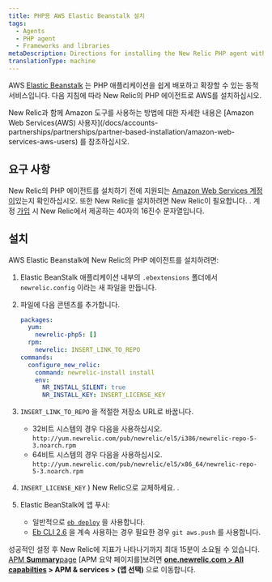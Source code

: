 ```yaml
---
title: PHP용 AWS Elastic Beanstalk 설치
tags:
  - Agents
  - PHP agent
  - Frameworks and libraries
metaDescription: Directions for installing the New Relic PHP agent with Elastic Beanstalk.
translationType: machine
---
```


AWS [Elastic Beanstalk](https://aws.amazon.com/elasticbeanstalk) 는 PHP 애플리케이션을 쉽게 배포하고 확장할 수 있는 동적 서비스입니다. 다음 지침에 따라 New Relic의 PHP 에이전트로 AWS를 설치하십시오.

<Callout variant="tip">
  New Relic과 함께 Amazon 도구를 사용하는 방법에 대한 자세한 내용은 [Amazon Web Services(AWS) 사용자](/docs/accounts-partnerships/partnerships/partner-based-installation/amazon-web-services-aws-users) 를 참조하십시오.
</Callout>

## 요구 사항

New Relic의 PHP 에이전트를 설치하기 전에 지원되는 [Amazon Web Services 계정이](http://aws.amazon.com/elasticbeanstalk/ "링크가 새 창에서 열립니다.")있는지 확인하십시오. 또한 New Relic을 설치하려면 New Relic이 필요합니다. <InlinePopover type="licenseKey"/>. 계정 [가입](http://newrelic.com/signup "링크가 새 창에서 열립니다.") 시 New Relic에서 제공하는 40자의 16진수 문자열입니다.

## 설치

AWS Elastic Beanstalk에 New Relic의 PHP 에이전트를 설치하려면:

1. Elastic BeanStalk 애플리케이션 내부의 `.ebextensions` 폴더에서 `newrelic.config` 이라는 새 파일을 만듭니다.

2. 파일에 다음 콘텐츠를 추가합니다.

   ```yml
   packages:
     yum:
       newrelic-php5: []
     rpm:
       newrelic: INSERT_LINK_TO_REPO
   commands:
     configure_new_relic:
       command: newrelic-install install
       env:
         NR_INSTALL_SILENT: true
         NR_INSTALL_KEY: INSERT_LICENSE_KEY
   ```

3. `INSERT_LINK_TO_REPO` 을 적절한 저장소 URL로 바꿉니다.

   * 32비트 시스템의 경우 다음을 사용하십시오. `http://yum.newrelic.com/pub/newrelic/el5/i386/newrelic-repo-5-3.noarch.rpm`
   * 64비트 시스템의 경우 다음을 사용하십시오. `http://yum.newrelic.com/pub/newrelic/el5/x86_64/newrelic-repo-5-3.noarch.rpm`

4. `INSERT_LICENSE_KEY` ) New Relic으로 교체하세요. <InlinePopover type="licenseKey"/>.

5. Elastic BeanStalk에 앱 푸시:

   * 일반적으로 [`eb deploy`](http://docs.aws.amazon.com/elasticbeanstalk/latest/dg/eb3-deploy.html) 을 사용합니다.
   * [Eb CLI 2.6](http://docs.aws.amazon.com/elasticbeanstalk/latest/dg/eb-cli.html) 을 계속 사용하는 경우 필요한 경우 `git aws.push` 를 사용합니다.

성공적인 설정 후 New Relic에 지표가 나타나기까지 최대 15분이 소요될 수 있습니다. [APM **Summary**page](/docs/apm/applications-menu/monitoring/applications-overview-dashboard) \[APM 요약 페이지를]보려면 **[one.newrelic.com > All capabilties](https://one.newrelic.com/all-capabilities) > APM & services > (앱 선택)** 으로 이동합니다.